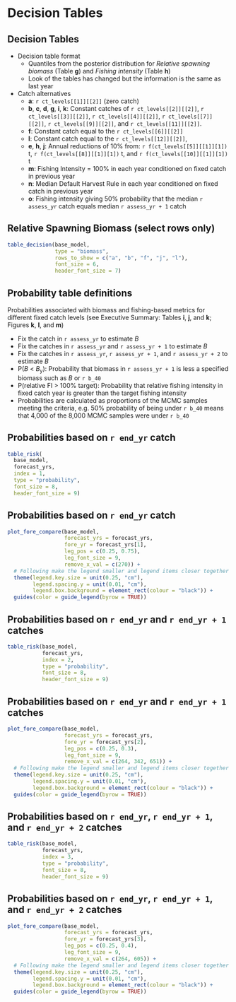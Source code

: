 # Decision Tables

## Decision Tables

* Decision table format
  - Quantiles from the posterior distribution for *Relative spawning biomass*
    (Table **g**) and *Fishing intensity* (Table **h**)
  - Look of the tables has changed but the information is the same as last year
  
* Catch alternatives
  - **a**: `r ct_levels[[1]][[2]]` (zero catch)
  - **b**, **c**, **d**, **g**, **i**, **k**: Constant catches of
    `r ct_levels[[2]][[2]]`, `r ct_levels[[3]][[2]]`,
    `r ct_levels[[4]][[2]]`, `r ct_levels[[7]][[2]]`,
    `r ct_levels[[9]][[2]]`, and `r ct_levels[[11]][[2]]`.
  - **f**: Constant catch equal to the `r ct_levels[[6]][[2]]`
  - **l**: Constant catch equal to the `r ct_levels[[12]][[2]]`,
  - **e**, **h**, **j**: Annual reductions of 10% from:
        `r f(ct_levels[[5]][[1]][1])` t,
        `r f(ct_levels[[8]][[1]][1])` t, and
        `r f(ct_levels[[10]][[1]][1])` t
  - **m**: Fishing Intensity = 100% in each year conditioned on fixed catch
       in previous year
  - **n**: Median Default Harvest Rule in each year conditioned on fixed catch
         in previous year
  - **o**: Fishing intensity giving 50% probability that the median
         `r assess_yr` catch equals median `r assess_yr + 1` catch

## Relative Spawning Biomass (select rows only)
```r

table_decision(base_model,
               type = "biomass",
               rows_to_show = c("a", "b", "f", "j", "l"),
               font_size = 6,
               header_font_size = 7)
```

## Probability table definitions

Probabilities associated with biomass and fishing-based metrics for different
fixed catch levels (see Executive Summary: Tables **i**, **j**, and **k**;
Figures **k**, **l**, and **m**)

* Fix the catch in `r assess_yr` to estimate *B*\textsubscript{`r assess_yr + 1`}
* Fix the catches in `r assess_yr` and `r assess_yr + 1` to estimate
  *B*\textsubscript{`r assess_yr + 2`}
* Fix the catches in `r assess_yr`, `r assess_yr + 1`, and `r assess_yr + 2`
  to estimate *B*\textsubscript{`r assess_yr + 3`}
* P(*B*\textsubscript{`r assess_yr + 1`} < *B*~y~): Probability that biomass in
  `r assess_yr + 1` is less a specified biomass such as
  *B*\textsubscript{`r assess_yr`} or `r b_40`
* P(relative FI > 100% target): Probability that relative fishing intensity
  in fixed catch year is greater than the target fishing intensity
* Probabilities are calculated as proportions of the MCMC samples meeting
  the criteria, e.g. 50% probability of being under `r b_40` means that
  4,000 of the 8,000 MCMC samples were under `r b_40`

## Probabilities based on `r end_yr` catch

```r

table_risk(
  base_model,
  forecast_yrs,
  index = 1,
  type = "probability",
  font_size = 8,
  header_font_size = 9)
```

## Probabilities based on `r end_yr` catch
```r

plot_fore_compare(base_model,
                  forecast_yrs = forecast_yrs,
                  fore_yr = forecast_yrs[1],
                  leg_pos = c(0.25, 0.75),
                  leg_font_size = 9,
                  remove_x_val = c(270)) +
  # Following make the legend smaller and legend items closer together
  theme(legend.key.size = unit(0.25, "cm"),
        legend.spacing.y = unit(0.01, "cm"),
        legend.box.background = element_rect(colour = "black")) +
  guides(color = guide_legend(byrow = TRUE))
```

## Probabilities based on `r end_yr` and `r end_yr + 1` catches
```r

table_risk(base_model,
           forecast_yrs,
           index = 2,
           type = "probability",
           font_size = 8,
           header_font_size = 9)
```

## Probabilities based on `r end_yr` and `r end_yr + 1` catches
```r

plot_fore_compare(base_model,
                  forecast_yrs = forecast_yrs,
                  fore_yr = forecast_yrs[2],
                  leg_pos = c(0.25, 0.3),
                  leg_font_size = 9,
                  remove_x_val = c(264, 342, 651)) +
  # Following make the legend smaller and legend items closer together
  theme(legend.key.size = unit(0.25, "cm"),
        legend.spacing.y = unit(0.01, "cm"),
        legend.box.background = element_rect(colour = "black")) +
  guides(color = guide_legend(byrow = TRUE))
```

## Probabilities based on `r end_yr`, `r end_yr + 1`, and `r end_yr + 2` catches
```r

table_risk(base_model,
           forecast_yrs,
           index = 3,
           type = "probability",
           font_size = 8,
           header_font_size = 9)
```
## Probabilities based on `r end_yr`, `r end_yr + 1`, and `r end_yr + 2` catches
```r

plot_fore_compare(base_model,
                  forecast_yrs = forecast_yrs,
                  fore_yr = forecast_yrs[3],
                  leg_pos = c(0.25, 0.4),
                  leg_font_size = 9,
                  remove_x_val = c(264, 605)) +
  # Following make the legend smaller and legend items closer together
  theme(legend.key.size = unit(0.25, "cm"),
        legend.spacing.y = unit(0.01, "cm"),
        legend.box.background = element_rect(colour = "black")) +
  guides(color = guide_legend(byrow = TRUE))
```

